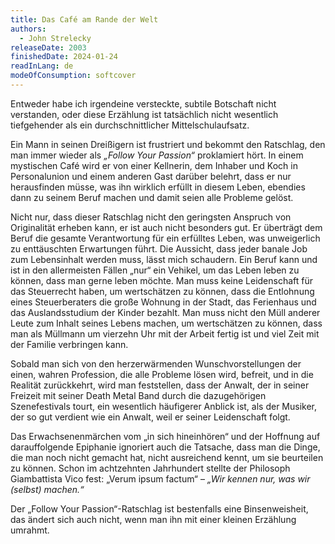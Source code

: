 ```yaml
---
title: Das Café am Rande der Welt
authors:
  - John Strelecky
releaseDate: 2003
finishedDate: 2024-01-24
readInLang: de
modeOfConsumption: softcover
---
```



<BookHeading frontmatter={frontmatter} />

Entweder habe ich irgendeine versteckte, subtile Botschaft nicht verstanden,
oder diese Erzählung ist tatsächlich nicht wesentlich tiefgehender als ein
durchschnittlicher Mittelschulaufsatz.

Ein Mann in seinen Dreißigern ist frustriert und bekommt den Ratschlag, den man
immer wieder als _„Follow Your Passion“_ proklamiert hört. In einem mystischen
Café wird er von einer Kellnerin, dem Inhaber und Koch in Personalunion und
einem anderen Gast darüber belehrt, dass er nur herausfinden müsse, was ihn
wirklich erfüllt in diesem Leben, ebendies dann zu seinem Beruf machen und damit
seien alle Probleme gelöst.

Nicht nur, dass dieser Ratschlag nicht den geringsten Anspruch von Originalität
erheben kann, er ist auch nicht besonders gut. Er überträgt dem Beruf die
gesamte Verantwortung für ein erfülltes Leben, was unweigerlich zu enttäuschten
Erwartungen führt. Die Aussicht, dass jeder banale Job zum Lebensinhalt werden
muss, lässt mich schaudern. Ein Beruf kann und ist in den allermeisten Fällen
„nur“ ein Vehikel, um das Leben leben zu können, dass man gerne leben möchte.
Man muss keine Leidenschaft für das Steuerrecht haben, um wertschätzen zu
können, dass die Entlohnung eines Steuerberaters die große Wohnung in der Stadt,
das Ferienhaus und das Auslandsstudium der Kinder bezahlt. Man muss nicht den
Müll anderer Leute zum Inhalt seines Lebens machen, um wertschätzen zu können,
dass man als Müllmann um vierzehn Uhr mit der Arbeit fertig ist und viel Zeit
mit der Familie verbringen kann.

Sobald man sich von den herzerwärmenden Wunschvorstellungen der einen, wahren
Profession, die alle Probleme lösen wird, befreit, und in die Realität
zurückkehrt, wird man feststellen, dass der Anwalt, der in seiner Freizeit mit
seiner Death Metal Band durch die dazugehörigen Szenefestivals tourt, ein
wesentlich häufigerer Anblick ist, als der Musiker, der so gut verdient wie ein
Anwalt, weil er seiner Leidenschaft folgt.

Das Erwachsenenmärchen vom „in sich hineinhören“ und der Hoffnung auf
darauffolgende Epiphanie ignoriert auch die Tatsache, dass man die Dinge, die
man noch nicht gemacht hat, nicht ausreichend kennt, um sie beurteilen zu
können. Schon im achtzehnten Jahrhundert stellte der Philosoph Giambattista Vico
fest: „Verum ipsum factum“ – _„Wir kennen nur, was wir (selbst) machen.“_

Der „Follow Your Passion“-Ratschlag ist bestenfalls eine Binsenweisheit, das
ändert sich auch nicht, wenn man ihn mit einer kleinen Erzählung umrahmt.
